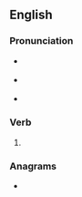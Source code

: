 ==English==

===Pronunciation===
* {{a|RP}} {{IPA|/əˈbaɪ/|lang=en}}
* {{a|US}} {{IPA|/əˈbaɪ/|lang=en}}
* {{rhymes|aɪ|lang=en}}

===Verb===
{{en-verb|abyes|abyeing|abought}}

# {{alternative spelling of|aby|lang=en}}

===Anagrams===
* {{anagrams|en|Abey|beya|eBay}}